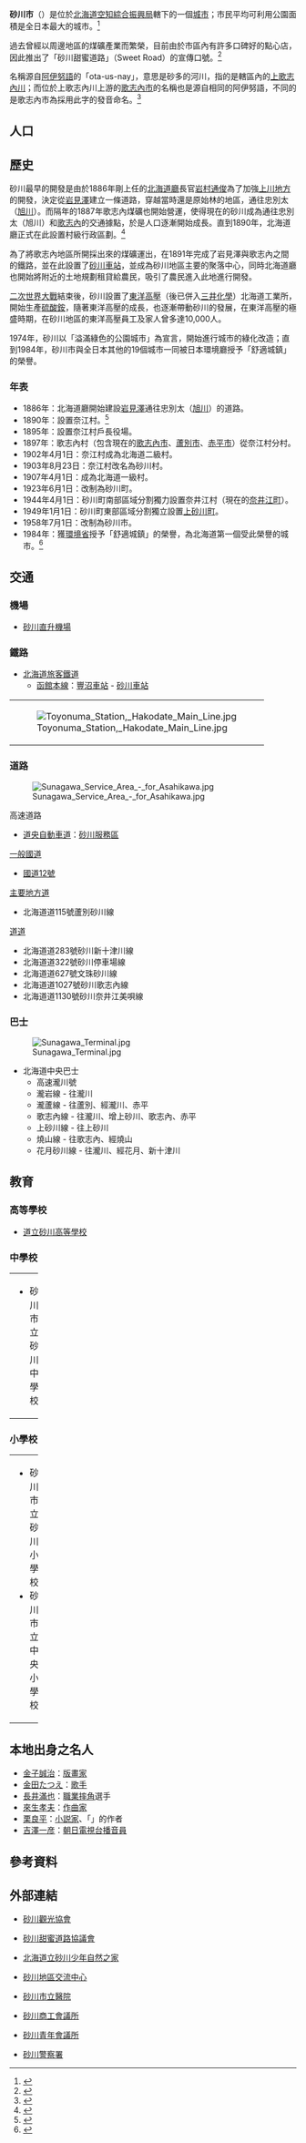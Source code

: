 {{日本都市
| 自治體名=砂川市
| 圖像=JR Hakodate-Main-Line Sunagawa Station buildings.jpg
| 圖像大小=240px
| 圖像說明=[[砂川站|砂川站]]
| 市章=Symbol of Sunagawa Hokkaido.svg
| 市旗=Flag of Sunagawa Hokkaido.svg
| 日文原名=砂川市
| 平假名=すながわし
| 羅馬字拼音=Sunagawa-shi
| 都道府縣=北海道
| 支廳=空知綜合振興局
| 編號=01226-2
| 面積=78.69
| 邊界未定=
| 人口={{自治體人口/北海道|砂川市}}
| 統計時間={{自治體人口/北海道|date}}
| 自治體=[[瀧川市|瀧川市]]、[[赤平市|赤平市]]、[[歌志內市|歌志內市]]、[[上砂川町|上砂川町]]、[[奈井江町|奈井江町]]、[[新十津川町|新十津川町]]
| 樹=[[花楸|花楸]]
| 花=[[鈴蘭|鈴蘭]]
| 其他象徵物=
| 其他象徵=
| 市長=[[善剛雅文|善剛雅文]]
| 卸任日期=2019年4月
| 議員數=14
| 郵遞區號=073-0195
| 所在地=砂川市西6條北3丁目1-1
| 電話號碼=125-54-2121
| 外部連結=http://www.city.sunagawa.hokkaido.jp/
| 經度=
| 緯度=
| 地圖=Sunagawa in Sorachi Subprefecture.gif
| 地圖大小=200px
| 註記=人口：[http://www.city.sunagawa.hokkaido.jp/web/PD_Cont.nsf/10b7cf52263e4be949256af40058e6a8/846b09f26a2c54a449256cec004fb918?OpenDocument 砂川市官方網頁]
}}
'''砂川市'''（{{jpn|j=砂川市|hg=すながわし|rm=Sunagawa shi|f=y}}）是位於[[北海道|北海道]][[空知綜合振興局|空知綜合振興局]]轄下的一個[[城市|城市]]；市民平均可利用公園面積是全日本最大的城市。<ref>{{cite web| url=http://www.city.sunagawa.hokkaido.jp/web/PD_Cate.nsf/9de290a3a82f07d549256af500371094/8143d2a2fd74be0c49256cf2001c5260?OpenDocument| title=都市公園面積日本第一| publisher=砂川市政府| accessdate=2008年2月18日| language=ja| deadurl=yes| archiveurl=https://web.archive.org/web/20070328041914/http://www.city.sunagawa.hokkaido.jp/Web/PD_Cate.nsf/9de290a3a82f07d549256af500371094/8143d2a2fd74be0c49256cf2001c5260?OpenDocument| archivedate=2007年3月28日}}</ref>

過去曾經以周邊地區的煤礦產業而繁榮，目前由於市區內有許多口碑好的點心店，因此推出了「砂川甜蜜道路」（Sweet Road）的宣傳口號。<ref name="brief">{{cite web| url=http://www.city.sunagawa.hokkaido.jp/Web/PD_Cont.nsf/0/2A60648571D30D7A492571DC00255A08?OpenDocument| title=城市的介紹| publisher=砂川市政府| accessdate=2008年2月18日| language=ja}}{{dead link|date=2018年4月 |bot=InternetArchiveBot |fix-attempted=yes }}</ref>

名稱源自[[阿伊努語|阿伊努語]]的「ota-us-nay」，意思是砂多的河川，指的是轄區內的[[上歌志內川|上歌志內川]]；而位於上歌志內川上游的[[歌志內市|歌志內市]]的名稱也是源自相同的阿伊努語，不同的是歌志內市為採用此字的發音命名。<ref>{{cite web| url=http://www.city.sunagawa.hokkaido.jp/web/pd_cate.nsf/0/F0BAFC16373C970649256CDA00313646?OpenDocument| title=概況| publisher=砂川市政府| accessdate=2008年2月18日| language=ja| deadurl=yes| archiveurl=https://web.archive.org/web/20070320054340/http://www.city.sunagawa.hokkaido.jp/Web/PD_Cate.nsf/0/F0BAFC16373C970649256CDA00313646?OpenDocument| archivedate=2007年3月20日}}</ref>

== 人口 ==
{{日本人口統計| location=Sunagawa, Hokkaido}}

==歷史==
砂川最早的開發是由於1886年剛上任的[[北海道廳|北海道廳]]長官[[岩村通俊|岩村通俊]]為了加強[[上川支廳|上川地方]]的開發，決定從[[岩見澤市|岩見澤]]建立一條道路，穿越當時還是原始林的地區，通往忠別太（[[旭川市|旭川]]）。而隔年的1887年歌志內煤礦也開始營運，使得現在的砂川成為通往忠別太（旭川）和[[歌志內市|歌志內]]的交通據點，於是人口逐漸開始成長。直到1890年，北海道廳正式在此設置村級行政區劃。<ref>{{cite web| url=http://www.city.sunagawa.hokkaido.jp/web/PD_Cont.nsf/0/87FF90304FC4411B49256CEE00041B83?OpenDocument| title=砂川一世紀的軌跡| publisher=砂川市政府| accessdate=2008年2月18日| language=ja| deadurl=yes| archiveurl=https://web.archive.org/web/20070322235949/http://www.city.sunagawa.hokkaido.jp/Web/PD_Cont.nsf/0/87FF90304FC4411B49256CEE00041B83?OpenDocument| archivedate=2007年3月22日}}</ref>

為了將歌志內地區所開採出來的煤礦運出，在1891年完成了岩見澤與歌志內之間的鐵路，並在此設置了[[砂川車站|砂川車站]]，並成為砂川地區主要的聚落中心，同時北海道廳也開始將附近的土地規劃租貸給農民，吸引了農民進入此地進行開發。

[[二次世界大戰|二次世界大戰]]結束後，砂川設置了[[東洋高壓|東洋高壓]]（後已併入[[三井化學|三井化學]]）北海道工業所，開始生產[[硫酸銨|硫酸銨]]，隨著東洋高壓的成長，也逐漸帶動砂川的發展，在東洋高壓的極盛時期，在砂川地區的東洋高壓員工及家人曾多達10,000人。

1974年，砂川以「溢滿綠色的公園城市」為宣言，開始進行城市的綠化改造；直到1984年，砂川市與全日本其他的19個城市一同被日本環境廳授予「舒適城鎮」的榮譽。

===年表===
* 1886年：北海道廳開始建設[[岩見澤市|岩見澤]]通往忠別太（[[旭川市|旭川]]）的道路。
* 1890年：設置奈江村。<ref>{{cite web| url=http://www.city.sunagawa.hokkaido.jp/web/PD_Cont.nsf/0/504141A303A6C3FE49256CF3004C5049?OpenDocument| title=年表回顧| publisher=砂川市政府| accessdate=2008年2月18日| language=ja| deadurl=yes| archiveurl=https://web.archive.org/web/20070322235939/http://www.city.sunagawa.hokkaido.jp/Web/PD_Cont.nsf/0/504141A303A6C3FE49256CF3004C5049?OpenDocument| archivedate=2007年3月22日}}</ref>
* 1895年：設置奈江村戶長役場。 
* 1897年：歌志內村（包含現在的[[歌志內市|歌志內市]]、[[蘆別市|蘆別市]]、[[赤平市|赤平市]]）從奈江村分村。
* 1902年4月1日：奈江村成為北海道二級村。
* 1903年8月23日：奈江村改名為砂川村。
* 1907年4月1日：成為北海道一級村。
* 1923年6月1日：改制為砂川町。
* 1944年4月1日：砂川町南部區域分割獨力設置奈井江村（現在的[[奈井江町|奈井江町]]）。
* 1949年1月1日：砂川町東部區域分割獨立設置[[上砂川町|上砂川町]]。
* 1958年7月1日：改制為砂川市。
* 1984年：獲[[環境省|環境省]]授予「舒適城鎮」的榮譽，為北海道第一個受此榮譽的城市。<ref>{{cite web| url=http://www.city.sunagawa.hokkaido.jp/web/PD_Cont.nsf/0/B5D901F7710404A449256CEE00200D22?OpenDocument| title=砂川歷史照片館| publisher=砂川市政府| accessdate=2008年2月18日| language=ja| deadurl=yes| archiveurl=https://web.archive.org/web/20070323000009/http://www.city.sunagawa.hokkaido.jp/Web/PD_Cont.nsf/0/B5D901F7710404A449256CEE00200D22?OpenDocument| archivedate=2007年3月23日}}</ref>

==交通==
===機場===
* [[砂川直升機場|砂川直升機場]]

===鐵路===
* [[北海道旅客鐵道|北海道旅客鐵道]]
** [[函館本線|函館本線]]：[[豐沼車站|豐沼車站]] - [[砂川車站|砂川車站]]

{| border="0" 
|- 
| [[File:Toyonuma_Station,_Hakodate_Main_Line.jpg|thumb]]
|}

===道路===
[[File:Sunagawa_Service_Area_-_for_Asahikawa.jpg|thumb]]
;高速道路
* [[道央自動車道|道央自動車道]]：[[砂川服務區|砂川服務區]]
;[[一般國道|一般國道]]
* [[國道12號|國道12號]]
;[[主要地方道|主要地方道]]
* 北海道道115號蘆別砂川線
;[[都道府縣道|道道]]
* 北海道道283號砂川新十津川線
* 北海道道322號砂川停車場線
* 北海道道627號文珠砂川線
* 北海道道1027號砂川歌志內線
* 北海道道1130號砂川奈井江美唄線

===巴士===
[[File:Sunagawa_Terminal.jpg|thumb]]
* 北海道中央巴士
** 高速瀧川號
** 瀧岩線 - 往瀧川
** 瀧蘆線 - 往蘆別、經瀧川、赤平
** 歌志內線 - 往瀧川、增上砂川、歌志內、赤平
** 上砂川線 - 往上砂川
** 燒山線 - 往歌志內、經燒山
** 花月砂川線 - 往瀧川、經花月、新十津川

==教育==
===高等學校===
* [http://www.sunagawa.hokkaido-c.ed.jp/ 道立砂川高等學校] {{Wayback|url=http://www.sunagawa.hokkaido-c.ed.jp/ |date=20080430042324 }}

===中學校===

{| width="100%"
|-----
| valign="top" width="50%" |
* 砂川市立砂川中學校
| valign="top" width="50%" |
* 砂川市立石山中學校
|}

===小學校===

{| width="100%"
|-----
| valign="top" width="33%" |
* 砂川市立砂川小學校
* 砂川市立中央小學校
| valign="top" width="33%" |
* 砂川市立豐沼小學校
* 砂川市立北光小學校
| valign="top" width="33%" |
* 砂川市立空知小學校
|}

==本地出身之名人==
* [[金子誠治|金子誠治]]：[[版畫家|版畫家]]
* [[金田たつえ|金田たつえ]]：[[歌手|歌手]]
* [[長井滿也|長井滿也]]：[[職業摔角|職業摔角]]選手
* [[來生孝夫|來生孝夫]]：[[作曲家|作曲家]]
* [[栗良平|栗良平]]：[[小説家|小説家]]、「{{link-ja|一碗陽春麵|一杯のかけそば}}」的作者
* [[吉澤一彦|吉澤一彦]]：[[朝日電視台|朝日電視台]][[播音員|播音員]]

==參考資料==
{{reflist}}

==外部連結==
{{commonscat|Sunagawa, Hokkaido}}
* {{Ja icon}}[http://sunagawa-kankou.com/ 砂川觀光協會] {{Wayback|url=http://sunagawa-kankou.com/ |date=20080120105950 }}
* {{Ja icon}}[http://sunagawa-sweetroad.com/ 砂川甜蜜道路協議會] {{Wayback|url=http://sunagawa-sweetroad.com/ |date=20080512073355 }}
* {{Ja icon}}[http://wa.manabi.pref.hokkaido.jp/sunagawa/ 北海道立砂川少年自然之家] {{Wayback|url=http://wa.manabi.pref.hokkaido.jp/sunagawa/ |date=20080102042514 }}
* {{Ja icon}}[https://web.archive.org/web/20080509100615/http://www.you-sunagawa.com/ 砂川地區交流中心]
* {{Ja icon}}[http://www.med.sunagawa.hokkaido.jp/ 砂川市立醫院] {{Wayback|url=http://www.med.sunagawa.hokkaido.jp/ |date=20080224003637 }}
* {{Ja icon}}[https://web.archive.org/web/20080207094214/http://sunagawa-cci.com/cci/ 砂川商工會議所]
* {{Ja icon}}[https://web.archive.org/web/20080611080001/http://www7.ocn.ne.jp/~suna-jc/ 砂川青年會議所]
* {{Ja icon}}[https://web.archive.org/web/20080219054901/http://www.sunagawa-syo.police.pref.hokkaido.jp/ 砂川警察署]

{{空知支廳}}
{{Authority control}}